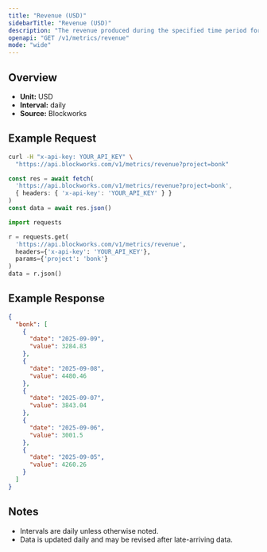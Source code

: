 ```yaml
---
title: "Revenue (USD)"
sidebarTitle: "Revenue (USD)"
description: "The revenue produced during the specified time period for given project."
openapi: "GET /v1/metrics/revenue"
mode: "wide"
---
```


## Overview

- **Unit:** USD
- **Interval:** daily
- **Source:** Blockworks

## Example Request

<CodeGroup>

```bash cURL
curl -H "x-api-key: YOUR_API_KEY" \
  "https://api.blockworks.com/v1/metrics/revenue?project=bonk"
```

```typescript TypeScript
const res = await fetch(
  'https://api.blockworks.com/v1/metrics/revenue?project=bonk',
  { headers: { 'x-api-key': 'YOUR_API_KEY' } }
)
const data = await res.json()
```

```python Python
import requests

r = requests.get(
  'https://api.blockworks.com/v1/metrics/revenue',
  headers={'x-api-key': 'YOUR_API_KEY'},
  params={'project': 'bonk'}
)
data = r.json()
```

</CodeGroup>

## Example Response

```json
{
  "bonk": [
    {
      "date": "2025-09-09",
      "value": 3284.83
    },
    {
      "date": "2025-09-08",
      "value": 4480.46
    },
    {
      "date": "2025-09-07",
      "value": 3843.04
    },
    {
      "date": "2025-09-06",
      "value": 3001.5
    },
    {
      "date": "2025-09-05",
      "value": 4260.26
    }
  ]
}
```

## Notes
- Intervals are daily unless otherwise noted.
- Data is updated daily and may be revised after late-arriving data.